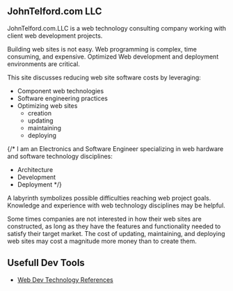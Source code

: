 
<PageTitle />

## JohnTelford.com LLC


JohnTelford.com.LLC is a web technology consulting company working with client  web development projects.

Building web sites is not easy. Web programming is complex, time consuming, and  expensive. Optimized Web development and deployment environments are critical.

This site discusses reducing web site software costs by leveraging:

- Component web  technologies  
- Software engineering practices 
- Optimizing web sites 
    - creation
    - updating 
    - maintaining
    - deploying

{/*
I am an Electronics and Software Engineer specializing in web hardware and software technology disciplines:

- Architecture
- Development
- Deployment
*/}


 A labyrinth symbolizes  possible  difficulties  reaching  web  project goals. Knowledge and experience with web technology disciplines  may be helpful. 

Some times companies are not interested in how their web sites are constructed, as long as they have the features and functionality needed to satisfy their target market. The cost of updating, maintaining, and deploying web sites may cost a magnitude  more money than to create them.

## Usefull Dev Tools

- [Web Dev Technology References](webTech) 

